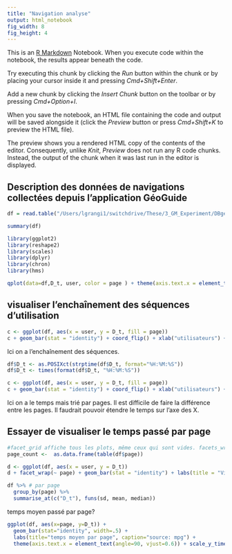 ```yaml
---
title: "Navigation analyse"
output: html_notebook
fig_width: 8 
fig_height: 4
---
```


This is an [R Markdown](http://rmarkdown.rstudio.com) Notebook. When you execute code within the notebook, the results appear beneath the code. 

Try executing this chunk by clicking the *Run* button within the chunk or by placing your cursor inside it and pressing *Cmd+Shift+Enter*. 

Add a new chunk by clicking the *Insert Chunk* button on the toolbar or by pressing *Cmd+Option+I*.

When you save the notebook, an HTML file containing the code and output will be saved alongside it (click the *Preview* button or press *Cmd+Shift+K* to preview the HTML file). 

The preview shows you a rendered HTML copy of the contents of the editor. Consequently, unlike *Knit*, *Preview* does not run any R code chunks. Instead, the output of the chunk when it was last run in the editor is displayed.

## Description des données de navigations collectées depuis l'application GéoGuide

```r
df = read.table("/Users/lgrangi1/switchdrive/These/3_GM_Experiment/DBgeoguide_log/DB_results/temps_stop/temps_stop.csv", sep = ";", header=T)

summary(df)

library(ggplot2)
library(reshape2)
library(scales)
library(dplyr)
library(chron)
library(hms)

qplot(data=df,D_t, user, color = page ) + theme(axis.text.x = element_text(angle = 90, hjust = 1)) + scale_x_discrete(breaks=c("10"))
```

## visualiser l'enchaînement des séquences d'utilisation 

```r
c <- ggplot(df, aes(x = user, y = D_t, fill = page))
c + geom_bar(stat = "identity") + coord_flip() + xlab("utilisateurs") + ylab("temps passé par page") + theme(legend.position="bottom") + scale_y_time()
```
Ici on a l'enchaînement des séquences.

```r
df$D_t <- as.POSIXct(strptime(df$D_t, format="%H:%M:%S"))
df$D_t <- times(format(df$D_t, "%H:%M:%S"))
```

```r

c <- ggplot(df, aes(x = user, y = D_t, fill = page))
c + geom_bar(stat = "identity") + coord_flip() + xlab("utilisateurs") + ylab("temps passé par page") + theme(legend.position="top") + scale_y_time()
```
Ici on a le temps mais trié par pages. Il est difficile de faire la différence entre les pages. Il faudrait pouvoir étendre le temps sur l'axe des X.

## Essayer de visualiser le temps passé par page


```r

#facet_grid affiche tous les plots, même ceux qui sont vides. facets_wrap affiche que les plots qui contiennent des valeurs.
page_count <-  as.data.frame(table(df$page))

d <- ggplot(df, aes(x = user, y = D_t))
d + facet_wrap(~ page) + geom_bar(stat = "identity") + labs(title = "Visite par page et par utilisateur", x="Utilisateur", y="Nb de visites") + theme(axis.text.x = element_text(angle = 90, hjust = 1))
```


```r

df %>% # par page
  group_by(page) %>% 
  summarise_at(c("D_t"), funs(sd, mean, median))


```
temps moyen passé par page?

```r
ggplot(df, aes(x=page, y=D_t)) + 
  geom_bar(stat="identity", width=.5) + 
  labs(title="temps moyen par page", caption="source: mpg") + 
  theme(axis.text.x = element_text(angle=90, vjust=0.6)) + scale_y_time(breaks = waiver())
```


